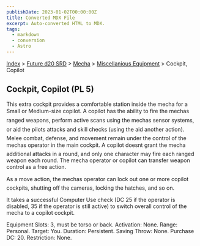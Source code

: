 ```yaml
---
publishDate: 2023-01-02T00:00:00Z
title: Converted MDX File
excerpt: Auto-converted HTML to MDX.
tags:
  - markdown
  - conversion
  - Astro
---
```


[Index](-index) > [Future d20 SRD](future-d20-srd-index) > [Mecha](future-d20-srd-mecha-index) > [Miscellanious Equipment](future-d20-srd-mecha-miscellanious-equipment-index) > Cockpit, Copilot

## Cockpit, Copilot (PL 5)

This extra cockpit provides a comfortable station inside the mecha for a Small or Medium-size copilot. A copilot has the ability to fire the mechas ranged weapons, perform active scans using the mechas sensor systems, or aid the pilots attacks and skill checks (using the aid another action). Melee combat, defense, and movement remain under the control of the mechas operator in the main cockpit. A copilot doesnt grant the mecha additional attacks in a round, and only one character may fire each ranged weapon each round. The mecha operator or copilot can transfer weapon control as a free action.

As a move action, the mechas operator can lock out one or more copilot cockpits, shutting off the cameras, locking the hatches, and so on.

It takes a successful Computer Use check (DC 25 if the operator is disabled, 35 if the operator is still active) to switch overall control of the mecha to a copilot cockpit.

Equipment Slots: 3, must be torso or back.
Activation: None.
Range: Personal.
Target: You.
Duration: Persistent.
Saving Throw: None.
Purchase DC: 20.
Restriction: None.

